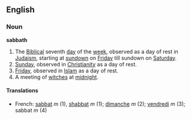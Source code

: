 ==English==
===Noun===
'''sabbath'''

#The [[Biblical]] seventh [[day]] of the [[week]], observed as a day of rest in [[Judaism]], starting at [[sundown]] on [[Friday]] till sundown on [[Saturday]].
#[[Sunday]], observed in [[Christianity]] as a day of rest.
#[[Friday]], observed in [[Islam]] as a day of rest.
#A meeting of [[witch]]es at [[midnight]].

====Translations====
*French: [[sabbat]] ''m'' (1), [[shabbat]] ''m'' (1); [[dimanche]] ''m'' (2); [[vendredi]] ''m'' (3); sabbat ''m'' (4)